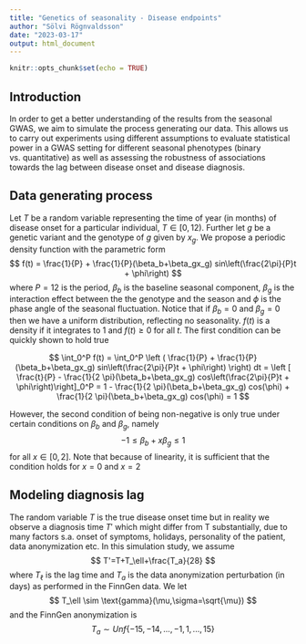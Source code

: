 ```yaml
---
title: "Genetics of seasonality - Disease endpoints"
author: "Sölvi Rögnvaldsson"
date: "2023-03-17"
output: html_document
---
```


```r
knitr::opts_chunk$set(echo = TRUE)
```


## Introduction
In order to get a better understanding of the results from the seasonal GWAS, we aim to simulate the process generating our data. This allows us to carry out experiments using different assumptions to evaluate statistical power in a GWAS setting for different seasonal phenotypes (binary vs. quantitative) as well as assessing the robustness of associations towards the lag between disease onset and disease diagnosis. 

## Data generating process
Let $T$ be a random variable representing the time of year (in months) of disease onset for a particular individual, $T\in [0,12)$. Further let $g$ be a genetic variant and the genotype of $g$ given by $x_g$. We propose a periodic density function with the parametric form
$$
f(t) =  \frac{1}{P} + \frac{1}{P}(\beta_b+\beta_gx_g) sin\left(\frac{2\pi}{P}t + \phi\right)
$$
where $P=12$ is the period, $\beta_b$ is the baseline seasonal component, $\beta_g$ is the interaction effect between the the genotype and the season and $\phi$ is the phase angle of the seasonal fluctuation. Notice that if $\beta_b=0$ and $\beta_g=0$ then we have a uniform distribution, reflecting no seasonality. $f(t)$ is a density if it integrates to 1 and $f(t) \geq 0$ for all $t$. The first condition can be quickly shown to hold true

$$
\int_0^P f(t) = \int_0^P \left ( \frac{1}{P} + \frac{1}{P}(\beta_b+\beta_gx_g) sin\left(\frac{2\pi}{P}t + \phi\right) \right) dt 
= \left [ \frac{t}{P} - \frac{1}{2 \pi}(\beta_b+\beta_gx_g) cos\left(\frac{2\pi}{P}t + \phi\right)\right]_0^P 
= 1 - \frac{1}{2 \pi}(\beta_b+\beta_gx_g) cos(\phi) + \frac{1}{2 \pi}(\beta_b+\beta_gx_g) cos(\phi) 
= 1
$$


However, the second condition of being non-negative is only true under certain conditions on $\beta_b$ and $\beta_g$, namely
$$
-1 \leq \beta_b + x\beta_g \leq 1
$$
for all $x \in [0,2]$. Note that because of linearity, it is sufficient that the condition holds for $x=0$ and $x=2$

## Modeling diagnosis lag
The random variable $T$ is the true disease onset time but in reality we observe a diagnosis time $T'$ which might differ from T substantially, due to many factors s.a. onset of symptoms, holidays, personality of the patient, data anonymization etc. In this simulation study, we assume
$$
T'=T+T_\ell+\frac{T_a}{28}
$$
where $T_\ell$ is the lag time and $T_a$ is the data anonymization perturbation (in days) as performed in the FinnGen data. We let
$$
T_\ell \sim \text{gamma}(\mu,\sigma=\sqrt{\mu})
$$
and the FinnGen anonymization is
$$
T_a \sim Unf\{-15,-14,...,-1,1,...,15\}
$$
